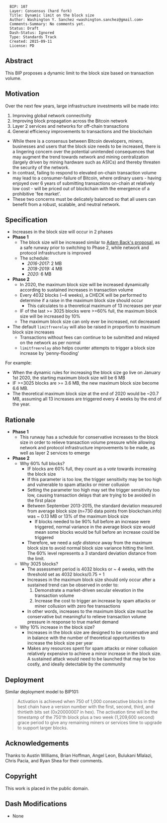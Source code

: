 <pre>
  BIP: 107
  Layer: Consensus (hard fork)
  Title: Dynamic limit on the block size
  Author: Washington Y. Sanchez <washington.sanchez@gmail.com>
  Comments-Summary: No comments yet.
  Status: Draft
  Dash-Status: Ignored
  Type: Standards Track
  Created: 2015-09-11
  License: PD
</pre>

==Abstract==

This BIP proposes a dynamic limit to the block size based on transaction volume.

==Motivation==

Over the next few years, large infrastructure investments will be made into:

# Improving global network connectivity
# Improving block propagation across the Bitcoin network
# Layer 2 services and networks for off-chain transactions
# General efficiency improvements to transactions and the blockchain

* While there is a consensus between Bitcoin developers, miners, businesses and users that the block size needs to be increased, there is a lingering concern over the potential unintended consequences that may augment the trend towards network and mining centralization (largely driven by mining hardware such as ASICs) and thereby threaten the security of the network. 
* In contrast, failing to respond to elevated on-chain transaction volume may lead to a consumer-failure of Bitcoin, where ordinary users - having enjoyed over 6 years of submitting transactions on-chain at relatively low cost - will be priced out of blockchain with the emergence of a prohibitive 'fee market'.
* These two concerns must be delicately balanced so that all users can benefit from a robust, scalable, and neutral network.

==Specification==

* Increases in the block size will occur in 2 phases
* '''Phase 1'''
** The block size will be increased similar to [[https://twitter.com/adam3us/status/636410827969421312|Adam Back's proposal]], as a safe runway prior to switching to Phase 2, while network and protocol infrastructure is improved
** The schedule:
*** ''2016-2017:'' 2 MB
*** ''2018-2019:'' 4 MB
*** ''2020:'' 6 MB
* '''Phase 2'''
** In 2020, the maximum block size will be increased dynamically according to sustained increases in transaction volume
** Every 4032 blocks (~4 weeks), a CHECK will be performed to determine if a raise in the maximum block size should occur
*** This calculates to a theoretical maximum of 13 increases per year 
** IF of the last >= 3025 blocks were >=60% full, the maximum block size will be increased by 10%
** The maximum block size can only ever be increased, not decreased
* The default <code>limitfreerelay</code> will also be raised in proportion to maximum block size increases
** Transactions without fees can continue to be submitted and relayed on the network as per normal
** <code>limitfreerelay</code> also helps counter attempts to trigger a block size increase by 'penny-flooding'

For example:
* When the dynamic rules for increasing the block size go live on January 1st 2020, the starting maximum block size will be 6 MB
* IF >=3025 blocks are >= 3.6 MB, the new maximum block size become 6.6 MB. 
* The theoretical maximum block size at the end of 2020 would be ~20.7 MB, assuming all 13 increases are triggered every 4 weeks by the end of the year. 

==Rationale==

* '''Phase 1'''
** This runway has a schedule for conservative increases to the block size in order to relieve transaction volume pressure while allowing network and protocol infrastructure improvements to be made, as well as layer 2 services to emerge
* '''Phase 2'''
** Why 60% full blocks?
*** IF blocks are 60% full, they count as a ''vote'' towards increasing the block size
*** If this parameter is too low, the trigger sensitivity may be too high and vulnerable to spam attacks or miner collusion
*** Setting the parameter too high may set the trigger sensitivity too low, causing transaction delays that are trying to be avoided in the first place
*** Between September 2013-2015, the standard deviation measured from average block size (n=730 data points from blockchain.info) was ~ 0.13 MB or 13% of the maximum block size
**** If blocks needed to be 90% full before an increase were triggered, normal variance in the average block size would mean some blocks would be full before an increase could be triggered
*** Therefore, we need a ''safe distance'' away from the maximum block size to avoid normal block size variance hitting the limit. The 60% level represents a 3 standard deviation distance from the limit. 
** Why 3025 blocks?
*** The assessment period is 4032 blocks or ~ 4 weeks, with the threshold set as 4032 blocks/0.75 + 1
*** Increases in the maximum block size should only occur after a sustained trend can be observed in order to:
***# Demonstrate a market-driven secular elevation in the transaction volume
***# Increase the cost to trigger an increase by spam attacks or miner collusion with zero fee transactions   
*** In other words, increases to the maximum block size must be conservative but meaningful to relieve transaction volume pressure in response to true market demand
** Why 10% increase in the block size?
*** Increases in the block size are designed to be conservative and in balance with the number of theoretical opportunities  to increase the block size per year
*** Makes any resources spent for spam attacks or miner collusion relatively expensive to achieve a minor increase in the block size. A sustained attack would need to be launched that may be too costly, and ideally detectable by the community 

==Deployment==
Similar deployment model to BIP101:  
<blockquote>Activation is achieved when 750 of 1,000 consecutive blocks in the best chain have a version number with the first, second, third, and thirtieth bits set (0x20000007 in hex). The activation time will be the timestamp of the 750'th block plus a two week (1,209,600 second) grace period to give any remaining miners or services time to upgrade to support larger blocks.</blockquote>

==Acknowledgements==

Thanks to Austin Williams, Brian Hoffman, Angel Leon, Bulukani Mlalazi, Chris Pacia, and Ryan Shea for their comments.

==Copyright==

This work is placed in the public domain.

==Dash Modifications==
* None

